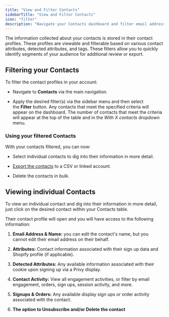 ```yaml
---
title: "View and Filter Contacts"
sidebarTitle: "View and Filter Contacts"
icon: "filter"
description: "Navigate your Contacts dashboard and filter email addresses by their customer attributes."
---
```


The information collected about your contacts is stored in their contact profiles. These profiles are viewable and filterable based on various contact attributes, detected attributes, and tags. These filters allow you to quickly identify segments of your audience for additional review or export. 

## Filtering your Contacts

To filter the contact profiles in your account:

* Navigate to **Contacts** via the main navigation. 

* Apply the desired filter(s) via the sidebar menu and then select the **Filter** button. Any contacts that meet the specified criteria will appear on the dashboard. The number of contacts that meet the criteria will appear at the top of the table and in the *With X contacts* dropdown menu. 



### Using your filtered Contacts

With your contacts filtered, you can now: 

* Select individual contacts to dig into their information in more detail. 

* [Export the contacts](https://privy.helpscoutdocs.com/article/159-how-to-export-your-contacts) to a CSV or linked account. 

* Delete the contacts in bulk. 



## Viewing individual Contacts

To view an individual contact and dig into their information in more detail, just click on the desired contact within your Contacts table.

Their contact profile will open and you will have access to the following information:

1. **Email Address & Name:** you can edit the contact's name, but you cannot edit their email address on their behalf.

2. **Attributes:** Contact information associated with their sign up data and Shopify profile (if applicable).

3. **Detected Attributes:** Any available information associated with their cookie upon signing up via a Privy display.

4. **Contact Activity:** View all engagement activities, or filter by email engagement, orders, sign ups, session activity, and more.

5. **Signups & Orders:** Any available display sign ups or order activity associated with the contact.

6. **The option to Unsubscribe and/or Delete the contact**